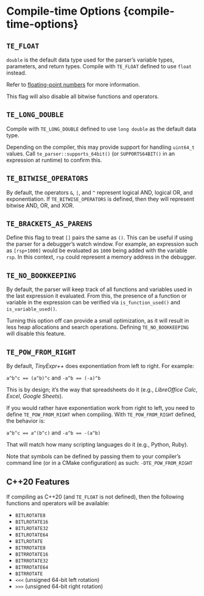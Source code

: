# Compile-time Options {compile-time-options}

## `TE_FLOAT` {-#te-float}

`double` is the default data type used for the parser's variable types, parameters, and return types.
Compile with `TE_FLOAT` defined to use `float` instead.

Refer to [floating-point numbers](#fp-numbers) for more information.

::: {.warningsection data-latex=""}
This flag will also disable all bitwise functions and operators.
:::

## `TE_LONG_DOUBLE` {-}

Compile with `TE_LONG_DOUBLE` defined to use `long double` as the default data type.

Depending on the compiler, this may provide support for handling `uint64_t` values. Call `te_parser::supports_64bit()`
(or `SUPPORTS64BIT()` in an expression at runtime) to confirm this.

## `TE_BITWISE_OPERATORS` {-#te-bitwise-ops}

By default, the operators `&`, `|`, and `^` represent logical AND, logical OR, and exponentiation. If `TE_BITWISE_OPERATORS` is defined,
then they will represent bitwise AND, OR, and XOR.

## `TE_BRACKETS_AS_PARENS` {-}

Define this flag to treat `[]` pairs the same as `()`.
This can be useful if using the parser for a debugger's watch window.
For example, an expression such as `[rsp+1000]` would be evaluated as `1000` being added with the variable `rsp`.
In this context, `rsp` could represent a memory address in the debugger.

## `TE_NO_BOOKKEEPING` {-}

By default, the parser will keep track of all functions and variables used in the last expression it evaluated.
From this, the presence of a function or variable in the expression can be verified via `is_function_used()`
and `is_variable_used()`.

Turning this option off can provide a small optimization, as it will result in less heap allocations and search operations.
Defining `TE_NO_BOOKKEEPING` will disable this feature.

## `TE_POW_FROM_RIGHT` {-}

By default, *TinyExpr++* does exponentiation from left to right. For example:

`a^b^c == (a^b)^c` and `-a^b == (-a)^b`

This is by design; it's the way that spreadsheets do it
(e.g., *LibreOffice Calc*, *Excel*, *Google Sheets*).

If you would rather have exponentiation work from right to left, you need to
define `TE_POW_FROM_RIGHT`\index{compiling!options} when compiling.
With `TE_POW_FROM_RIGHT` defined, the behavior is:

`a^b^c == a^(b^c)` and `-a^b == -(a^b)`

That will match how many scripting languages do it (e.g., Python, Ruby).

Note that symbols can be defined by passing them to your compiler's
command line (or in a CMake configuration) as such: `-DTE_POW_FROM_RIGHT`

## C++20 Features

If compiling as C++20 (and `TE_FLOAT` is not defined), then the following functions and operators will be available:

- `BITLROTATE8`
- `BITLROTATE16`
- `BITLROTATE32`
- `BITLROTATE64`
- `BITLROTATE`
- `BITRROTATE8`
- `BITRROTATE16`
- `BITRROTATE32`
- `BITRROTATE64`
- `BITRROTATE`
- `<<<` (unsigned 64-bit left rotation)
- `>>>` (unsigned 64-bit right rotation)
